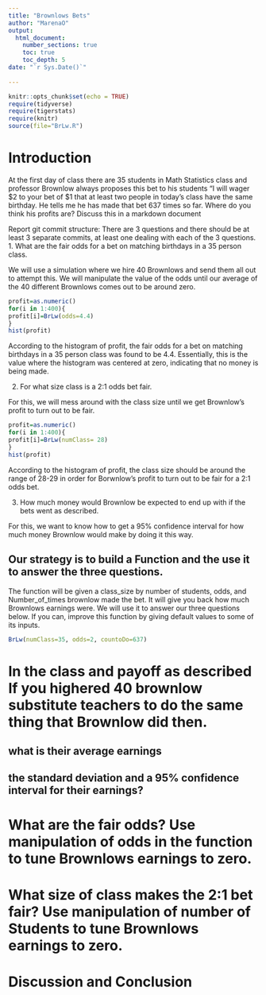 ```yaml
---
title: "Brownlows Bets"
author: "MarenaO"
output: 
  html_document:
    number_sections: true
    toc: true
    toc_depth: 5
date: "`r Sys.Date()`"    
    
---
```

```r
knitr::opts_chunk$set(echo = TRUE)
require(tidyverse)
require(tigerstats)
require(knitr)
source(file="BrLw.R")
```


<!-- We recommend you use git branches -- create a separate branch for each major section i.e. Introduction, Methods, Results, Inferential Results, and Discussion and Conclusions - leave the YAML block untouched until the final merge where you put in your own name !-->

# Introduction

<!--In this section you explain what you are trying to show.  Where did the data come from?  What is the research or other question you are trying to answer?!-->

 At the first day of class there are 35 students in Math Statistics class and professor Brownlow always proposes this bet to his students "I will wager $2 to your bet of $1 that at least two people in today's class have  the same birthday.  He tells me he has made that bet 637 times so far. Where do you think his profits are? Discuss this in a markdown document
 
Report git commit structure:
There are 3 questions and there should be at least 3 separate commits, at least one dealing with each of the 3 questions.
1. What are the fair odds for a bet on matching birthdays in a 35 person class.

We will use a simulation where we hire 40 Brownlows and send them all out to attempt this. We will manipulate the value of the odds until our average of the 40 different Brownlows comes out to be around zero.

```r
profit=as.numeric()
for(i in 1:400){
profit[i]=BrLw(odds=4.4)  
}
hist(profit)
```


According to the histogram of profit, the fair odds for a bet on matching birthdays in a 35 person class was found to be 4.4. Essentially, this is the value where the histogram was centered at zero, indicating that no money is being made.

2. For what size class is a 2:1 odds bet fair.

For this, we will mess around with the class size until we get Brownlow's profit to turn out to be fair.

```r
profit=as.numeric()
for(i in 1:400){
profit[i]=BrLw(numClass= 28)  
}
hist(profit)
```

According to the histogram of profit, the class size should be around the range of 28-29 in order for Borwnlow's profit to turn out to be fair for a 2:1 odds bet.

3. How much money would Brownlow be expected to end up with if the bets went as described.


For this, we want to know how to get a 95% confidence interval for how much money Brownlow would make by doing it this way.

## Our strategy is to build a Function and the use it to answer the three questions. 

The function will be given a class_size by number of students, odds, and Number_of_times brownlow made the bet.  It will give you back how much Brownlows earnings were. We will use it to answer our three questions below. If you can, improve this function by giving default values to some of its inputs. 

```r
BrLw(numClass=35, odds=2, countoDo=637)
```



# In the class and payoff as described  If you highered 40 brownlow substitute teachers to do the same thing that Brownlow did then.
## what is their average earnings
## the standard deviation and a 95% confidence interval for their earnings?
  
<!--Explain and display your method of coming up with a 95% confidence interval of  professor Brownlows winnings (or losings)-->


# What are the fair odds? Use manipulation of odds in the function to tune Brownlows earnings to zero. 


<!--Decide on your methods:  In this section explain the approach you will take to attack the issue --- how will you decide on a likely estimate of professor Brownlow's earnings or losses after 637 bets. Also explain how you construct a 95% confidence interval about your estimate of his winnings !-->




# What size of class makes the 2:1 bet fair?  Use manipulation of number of Students to tune Brownlows earnings to zero.

<!--Explain and display the results of your method of coming up with the estimate of professor Brownlows betting profits!-->








# Discussion and Conclusion

<!--Discussion and conclusion here.  If professor Brownlow is consistantly making or losing money how could he change his payout so that his profits center on zero?  Also discuss what size his class should be in order to have his current scheme balance at zero profit.!-->

